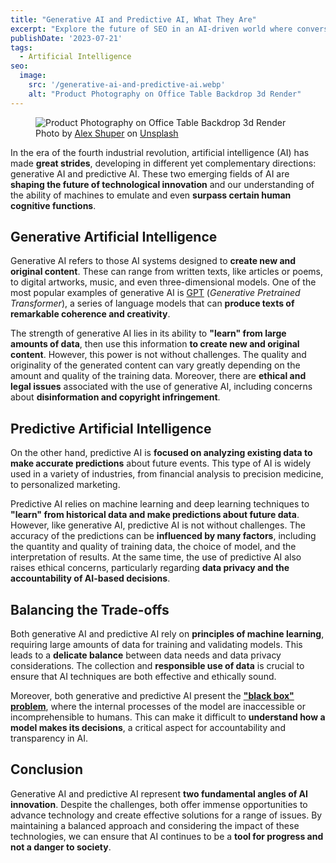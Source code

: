 ```yaml
---
title: "Generative AI and Predictive AI, What They Are"
excerpt: "Explore the future of SEO in an AI-driven world where conversational AI like ChatGPT reshapes search, presenting new challenges and opportunities."
publishDate: '2023-07-21'
tags:
  - Artificial Intelligence
seo:
  image:
    src: '/generative-ai-and-predictive-ai.webp'
    alt: "Product Photography on Office Table Backdrop 3d Render"
---
```


<figure>
  <Image 
    id="cover-img" 
    src={coverImage} 
    alt="Product Photography on Office Table Backdrop 3d Render" 
    loading="eager" 
    priority={true} 
  />
  <figcaption>Photo by <a href="https://unsplash.com/@alexshuperart?utm_content=creditCopyText&amp;utm_medium=referral&amp;utm_source=unsplash">Alex Shuper</a> on <a href="https://unsplash.com/photos/a-picture-of-a-woman-with-a-dumbbell-in-her-hand-l2nJZnXxkx4?utm_content=creditCopyText&amp;utm_medium=referral&amp;utm_source=unsplash">Unsplash</a></figcaption>
</figure>

In the era of the fourth industrial revolution, artificial intelligence (AI) has made **great strides**, developing in different yet complementary directions: generative AI and predictive AI. These two emerging fields of AI are **shaping the future of technological innovation** and our understanding of the ability of machines to emulate and even **surpass certain human cognitive functions**.

## Generative Artificial Intelligence

Generative AI refers to those AI systems designed to **create new and original content**. These can range from written texts, like articles or poems, to digital artworks, music, and even three-dimensional models. One of the most popular examples of generative AI is [GPT](https://arxiv.org/abs/2305.10435) (_Generative Pretrained Transformer_), a series of language models that can **produce texts of remarkable coherence and creativity**.

The strength of generative AI lies in its ability to **"learn" from large amounts of data**, then use this information **to create new and original content**. However, this power is not without challenges. The quality and originality of the generated content can vary greatly depending on the amount and quality of the training data. Moreover, there are **ethical and legal issues** associated with the use of generative AI, including concerns about **disinformation and copyright infringement**.

## Predictive Artificial Intelligence

On the other hand, predictive AI is **focused on analyzing existing data to make accurate predictions** about future events. This type of AI is widely used in a variety of industries, from financial analysis to precision medicine, to personalized marketing.

Predictive AI relies on machine learning and deep learning techniques to **"learn" from historical data and make predictions about future data**. However, like generative AI, predictive AI is not without challenges. The accuracy of the predictions can be **influenced by many factors**, including the quantity and quality of training data, the choice of model, and the interpretation of results. At the same time, the use of predictive AI also raises ethical concerns, particularly regarding **data privacy and the accountability of AI-based decisions**.

## Balancing the Trade-offs

Both generative AI and predictive AI rely on **principles of machine learning**, requiring large amounts of data for training and validating models. This leads to a **delicate balance** between data needs and data privacy considerations. The collection and **responsible use of data** is crucial to ensure that AI techniques are both effective and ethically sound.

Moreover, both generative and predictive AI present the [**"black box" problem**](https://projects.research-and-innovation.ec.europa.eu/en/horizon-magazine/opening-black-box-artificial-intelligence), where the internal processes of the model are inaccessible or incomprehensible to humans. This can make it difficult to **understand how a model makes its decisions**, a critical aspect for accountability and transparency in AI.

## Conclusion

Generative AI and predictive AI represent **two fundamental angles of AI innovation**. Despite the challenges, both offer immense opportunities to advance technology and create effective solutions for a range of issues. By maintaining a balanced approach and considering the impact of these technologies, we can ensure that AI continues to be a **tool for progress and not a danger to society**.